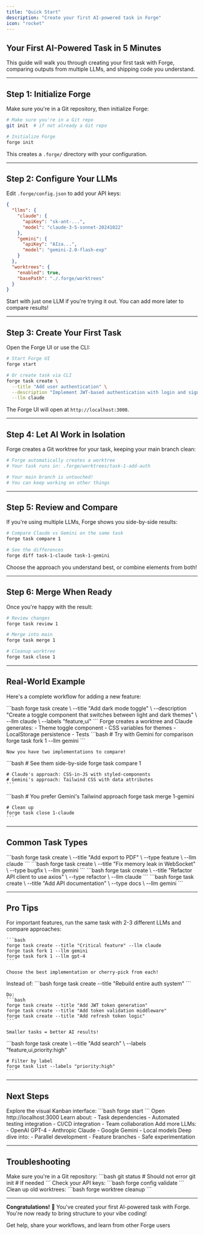```yaml
---
title: "Quick Start"
description: "Create your first AI-powered task in Forge"
icon: "rocket"
---
```


## Your First AI-Powered Task in 5 Minutes

This guide will walk you through creating your first task with Forge, comparing outputs from multiple LLMs, and shipping code you understand.

---

## Step 1: Initialize Forge

Make sure you're in a Git repository, then initialize Forge:

```bash
# Make sure you're in a Git repo
git init  # if not already a Git repo

# Initialize Forge
forge init
```

This creates a `.forge/` directory with your configuration.

---

## Step 2: Configure Your LLMs

Edit `.forge/config.json` to add your API keys:

```json
{
  "llms": {
    "claude": {
      "apiKey": "sk-ant-...",
      "model": "claude-3-5-sonnet-20241022"
    },
    "gemini": {
      "apiKey": "AIza...",
      "model": "gemini-2.0-flash-exp"
    }
  },
  "worktrees": {
    "enabled": true,
    "basePath": "./.forge/worktrees"
  }
}
```

<Tip>
Start with just one LLM if you're trying it out. You can add more later to compare results!
</Tip>

---

## Step 3: Create Your First Task

Open the Forge UI or use the CLI:

```bash
# Start Forge UI
forge start

# Or create task via CLI
forge task create \
  --title "Add user authentication" \
  --description "Implement JWT-based authentication with login and signup endpoints" \
  --llm claude
```

The Forge UI will open at `http://localhost:3000`.

---

## Step 4: Let AI Work in Isolation

Forge creates a Git worktree for your task, keeping your main branch clean:

```bash
# Forge automatically creates a worktree
# Your task runs in: .forge/worktrees/task-1-add-auth

# Your main branch is untouched!
# You can keep working on other things
```

---

## Step 5: Review and Compare

If you're using multiple LLMs, Forge shows you side-by-side results:

```bash
# Compare Claude vs Gemini on the same task
forge task compare 1

# See the differences
forge diff task-1-claude task-1-gemini
```

Choose the approach you understand best, or combine elements from both!

---

## Step 6: Merge When Ready

Once you're happy with the result:

```bash
# Review changes
forge task review 1

# Merge into main
forge task merge 1

# Cleanup worktree
forge task close 1
```

---

## Real-World Example

Here's a complete workflow for adding a new feature:

<Steps>
  <Step title="Create Task">
    ```bash
    forge task create \
      --title "Add dark mode toggle" \
      --description "Create a toggle component that switches between light and dark themes" \
      --llm claude \
      --labels "feature,ui"
    ```
  </Step>

  <Step title="AI Generates Code">
    Forge creates a worktree and Claude generates:
    - Theme toggle component
    - CSS variables for themes
    - LocalStorage persistence
    - Tests
  </Step>

  <Step title="Try Another Approach">
    ```bash
    # Try with Gemini for comparison
    forge task fork 1 --llm gemini
    ```

    Now you have two implementations to compare!
  </Step>

  <Step title="Review Both">
    ```bash
    # See them side-by-side
    forge task compare 1

    # Claude's approach: CSS-in-JS with styled-components
    # Gemini's approach: Tailwind CSS with data attributes
    ```
  </Step>

  <Step title="Choose and Merge">
    ```bash
    # You prefer Gemini's Tailwind approach
    forge task merge 1-gemini

    # Clean up
    forge task close 1-claude
    ```
  </Step>
</Steps>

---

## Common Task Types

<CardGroup cols={2}>
  <Card title="Feature Development" icon="plus">
    ```bash
    forge task create \
      --title "Add export to PDF" \
      --type feature \
      --llm claude
    ```
  </Card>

  <Card title="Bug Fixes" icon="bug">
    ```bash
    forge task create \
      --title "Fix memory leak in WebSocket" \
      --type bugfix \
      --llm gemini
    ```
  </Card>

  <Card title="Refactoring" icon="code">
    ```bash
    forge task create \
      --title "Refactor API client to use axios" \
      --type refactor \
      --llm claude
    ```
  </Card>

  <Card title="Documentation" icon="book">
    ```bash
    forge task create \
      --title "Add API documentation" \
      --type docs \
      --llm gemini
    ```
  </Card>
</CardGroup>

---

## Pro Tips

<AccordionGroup>
  <Accordion title="Use Multiple LLMs for Complex Tasks">
    For important features, run the same task with 2-3 different LLMs and compare approaches:

    ```bash
    forge task create --title "Critical feature" --llm claude
    forge task fork 1 --llm gemini
    forge task fork 1 --llm gpt-4
    ```

    Choose the best implementation or cherry-pick from each!
  </Accordion>

  <Accordion title="Keep Tasks Small and Focused">
    Instead of:
    ```bash
    forge task create --title "Rebuild entire auth system"
    ```

    Do:
    ```bash
    forge task create --title "Add JWT token generation"
    forge task create --title "Add token validation middleware"
    forge task create --title "Add refresh token logic"
    ```

    Smaller tasks = better AI results!
  </Accordion>

  <Accordion title="Use Labels for Organization">
    ```bash
    forge task create \
      --title "Add search" \
      --labels "feature,ui,priority:high"

    # Filter by label
    forge task list --labels "priority:high"
    ```
  </Accordion>
</AccordionGroup>

---

## Next Steps

<CardGroup cols={2}>
  <Card title="Kanban Board" icon="table-columns">
    Explore the visual Kanban interface:
    ```bash
    forge start
    ```
    Open http://localhost:3000
  </Card>

  <Card title="Advanced Workflows" icon="diagram-project">
    Learn about:
    - Task dependencies
    - Automated testing integration
    - CI/CD integration
    - Team collaboration
  </Card>

  <Card title="LLM Configuration" icon="brain">
    Add more LLMs:
    - OpenAI GPT-4
    - Anthropic Claude
    - Google Gemini
    - Local models
  </Card>

  <Card title="Git Worktree Mastery" icon="code-branch">
    Deep dive into:
    - Parallel development
    - Feature branches
    - Safe experimentation
  </Card>
</CardGroup>

---

## Troubleshooting

<AccordionGroup>
  <Accordion title="Task creation fails">
    Make sure you're in a Git repository:
    ```bash
    git status  # Should not error
    git init    # If needed
    ```
  </Accordion>

  <Accordion title="LLM not responding">
    Check your API keys:
    ```bash
    forge config validate
    ```
  </Accordion>

  <Accordion title="Worktree conflicts">
    Clean up old worktrees:
    ```bash
    forge worktree cleanup
    ```
  </Accordion>
</AccordionGroup>

---

**Congratulations!** 🎉 You've created your first AI-powered task with Forge. You're now ready to bring structure to your vibe coding!

<Card title="Join the Community" icon="discord" href="https://discord.gg/xcW8c7fF3R">
  Get help, share your workflows, and learn from other Forge users
</Card>
